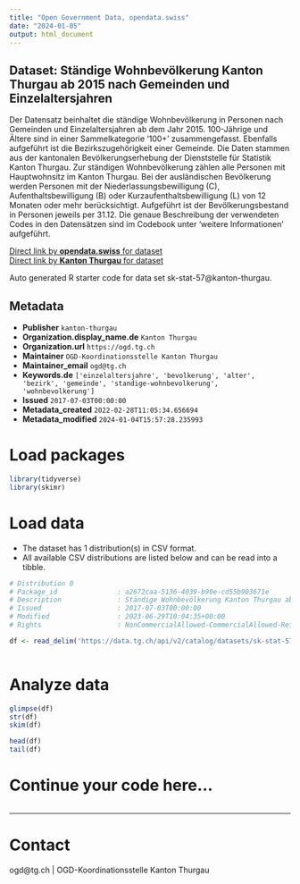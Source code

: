 ```yaml
---
title: "Open Government Data, opendata.swiss"
date: "2024-01-05"
output: html_document
---
```


## Dataset: Ständige Wohnbevölkerung Kanton Thurgau ab 2015 nach Gemeinden und Einzelaltersjahren

Der Datensatz beinhaltet die ständige Wohnbevölkerung in Personen nach Gemeinden und Einzelaltersjahren ab dem Jahr 2015. 100-Jährige und Ältere sind in einer Sammelkategorie '100+' zusammengefasst. Ebenfalls aufgeführt ist die Bezirkszugehörigkeit einer Gemeinde.
Die Daten stammen aus der kantonalen Bevölkerungserhebung der Dienststelle für Statistik Kanton Thurgau. Zur ständigen Wohnbevölkerung zählen alle Personen mit Hauptwohnsitz im Kanton Thurgau. Bei der ausländischen Bevölkerung werden Personen mit der Niederlassungsbewilligung (C), Aufenthaltsbewilligung (B) oder Kurzaufenthaltsbewilligung (L) von 12 Monaten oder mehr berücksichtigt. Aufgeführt ist der Bevölkerungsbestand in Personen jeweils per 31.12. Die genaue Beschreibung der verwendeten Codes in den Datensätzen sind im Codebook unter 'weitere Informationen' aufgeführt.

[Direct link by **opendata.swiss** for dataset](https://opendata.swiss/de/dataset/standige-wohnbevolkerung-kanton-thurgau-ab-2015-nach-gemeinden-und-einzelaltersjahren)<br>
[Direct link by **Kanton Thurgau** for dataset](https://data.tg.ch/explore/dataset/sk-stat-57/)

Auto generated R starter code for data set sk-stat-57@kanton-thurgau.

## Metadata

- **Publisher** `kanton-thurgau`
- **Organization.display_name.de** `Kanton Thurgau`
- **Organization.url** `https://ogd.tg.ch`
- **Maintainer** `OGD-Koordinationsstelle Kanton Thurgau`
- **Maintainer_email** `ogd@tg.ch`
- **Keywords.de** `['einzelaltersjahre', 'bevolkerung', 'alter', 'bezirk', 'gemeinde', 'standige-wohnbevolkerung', 'wohnbevolkerung']`
- **Issued** `2017-07-03T00:00:00`
- **Metadata_created** `2022-02-28T11:05:34.656694`
- **Metadata_modified** `2024-01-04T15:57:28.235993`


# Load packages

```r

library(tidyverse)
library(skimr)

```

# Load data

-   The dataset has 1 distribution(s) in CSV format.
-   All available CSV distributions are listed below and can be read into a tibble.

```r

# Distribution 0
# Package_id               : a2672caa-5136-4039-b90e-cd55b903671e
# Description              : Ständige Wohnbevölkerung Kanton Thurgau ab 2015 nach Gemeinden und Einzelaltersjahren (csv)
# Issued                   : 2017-07-03T00:00:00
# Modified                 : 2023-06-29T10:04:35+00:00
# Rights                   : NonCommercialAllowed-CommercialAllowed-ReferenceRequired

df <- read_delim('https://data.tg.ch/api/v2/catalog/datasets/sk-stat-57/exports/csv')



```

# Analyze data

```r

glimpse(df)
str(df)
skim(df)

head(df)
tail(df)

```

# Continue your code here...

```r

```

------------------------------------------------------------------------

# Contact

ogd@tg.ch | OGD-Koordinationsstelle Kanton Thurgau
